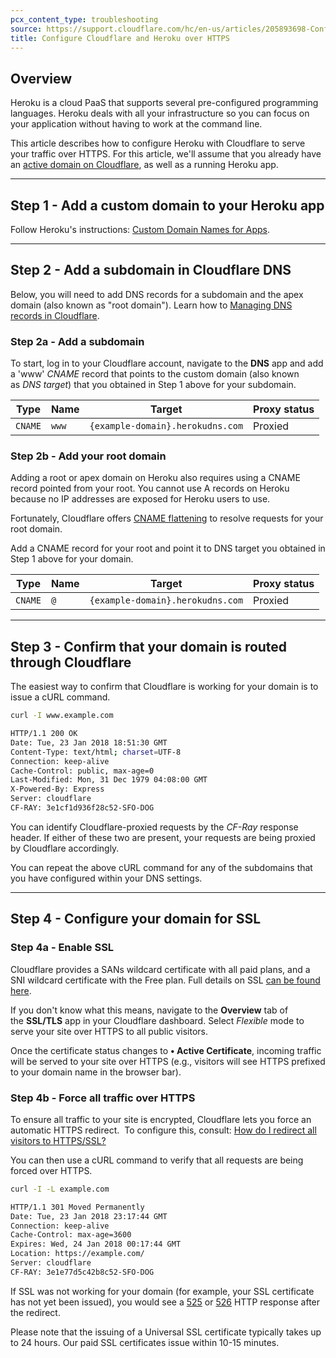 ```yaml
---
pcx_content_type: troubleshooting
source: https://support.cloudflare.com/hc/en-us/articles/205893698-Configure-Cloudflare-and-Heroku-over-HTTPS
title: Configure Cloudflare and Heroku over HTTPS
---
```



## Overview

Heroku is a cloud PaaS that supports several pre-configured programming languages. Heroku deals with all your infrastructure so you can focus on your application without having to work at the command line.

This article describes how to configure Heroku with Cloudflare to serve your traffic over HTTPS. For this article, we'll assume that you already have an [active domain on Cloudflare](https://support.cloudflare.com/hc/en-us/sections/200820158-CloudFlare-101), as well as a running Heroku app.

---

## Step 1 - Add a custom domain to your Heroku app

Follow Heroku's instructions: [Custom Domain Names for Apps](https://devcenter.heroku.com/articles/custom-domains).

---

## Step 2 - Add a subdomain in Cloudflare DNS

Below, you will need to add DNS records for a subdomain and the apex domain (also known as "root domain"). Learn how to [Managing DNS records in Cloudflare](/dns/manage-dns-records/how-to/create-dns-records/).

### Step 2a - Add a subdomain

To start, log in to your Cloudflare account, navigate to the **DNS** app and add a 'www' *CNAME* record that points to the custom domain (also known as *DNS target*) that you obtained in Step 1 above for your subdomain.

<Example>

| Type    | Name  | Target                           | Proxy status |
| ------- | ----- | -------------------------------- | ------------ |
| `CNAME` | `www` | `{example-domain}.herokudns.com` | Proxied      |

</Example>

### Step 2b - Add your root domain

Adding a root or apex domain on Heroku also requires using a CNAME record pointed from your root. You cannot use A records on Heroku because no IP addresses are exposed for Heroku users to use.

Fortunately, Cloudflare offers [CNAME flattening](/dns/cname-flattening/) to resolve requests for your root domain.

Add a CNAME record for your root and point it to DNS target you obtained in Step 1 above for your domain.

<Example>

| Type    | Name | Target                           | Proxy status |
| ------- | ---- | -------------------------------- | ------------ |
| `CNAME` | `@`  | `{example-domain}.herokudns.com` | Proxied      |

</Example>

---

## Step 3 - Confirm that your domain is routed through Cloudflare

The easiest way to confirm that Cloudflare is working for your domain is to issue a cURL command.

```sh
curl -I www.example.com
```

```sh output
HTTP/1.1 200 OK
Date: Tue, 23 Jan 2018 18:51:30 GMT
Content-Type: text/html; charset=UTF-8
Connection: keep-alive
Cache-Control: public, max-age=0
Last-Modified: Mon, 31 Dec 1979 04:08:00 GMT
X-Powered-By: Express
Server: cloudflare
CF-RAY: 3e1cf1d936f28c52-SFO-DOG
```

You can identify Cloudflare-proxied requests by the *CF-Ray* response header. If either of these two are present, your requests are being proxied by Cloudflare accordingly.

You can repeat the above cURL command for any of the subdomains that you have configured within your DNS settings.

---

## Step 4 - Configure your domain for SSL

### Step 4a - Enable SSL

Cloudflare provides a SANs wildcard certificate with all paid plans, and a SNI wildcard certificate with the Free plan. Full details on SSL [can be found here](https://www.cloudflare.com/ssl).

If you don't know what this means, navigate to the **Overview** tab of the **SSL/TLS** app in your Cloudflare dashboard. Select *Flexible* mode to serve your site over HTTPS to all public visitors.

Once the certificate status changes to **• Active Certificate**, incoming traffic will be served to your site over HTTPS (e.g., visitors will see HTTPS prefixed to your domain name in the browser bar).

### Step 4b - Force all traffic over HTTPS

To ensure all traffic to your site is encrypted, Cloudflare lets you force an automatic HTTPS redirect.  To configure this, consult: [How do I redirect all visitors to HTTPS/SSL?](/ssl/troubleshooting/faq/#how-do-i-redirect-all-visitors-to-httpsssl)

You can then use a cURL command to verify that all requests are being forced over HTTPS.

```sh
curl -I -L example.com
```

```sh output
HTTP/1.1 301 Moved Permanently
Date: Tue, 23 Jan 2018 23:17:44 GMT
Connection: keep-alive
Cache-Control: max-age=3600
Expires: Wed, 24 Jan 2018 00:17:44 GMT
Location: https://example.com/
Server: cloudflare
CF-RAY: 3e1e77d5c42b8c52-SFO-DOG
```

If SSL was not working for your domain (for example, your SSL certificate has not yet been issued), you would see a [525](/support/troubleshooting/cloudflare-errors/troubleshooting-cloudflare-5xx-errors/#error-525-ssl-handshake-failed) or [526](/support/troubleshooting/cloudflare-errors/troubleshooting-cloudflare-5xx-errors/#error-526-invalid-ssl-certificate) HTTP response after the redirect.

Please note that the issuing of a Universal SSL certificate typically takes up to 24 hours. Our paid SSL certificates issue within 10-15 minutes.

